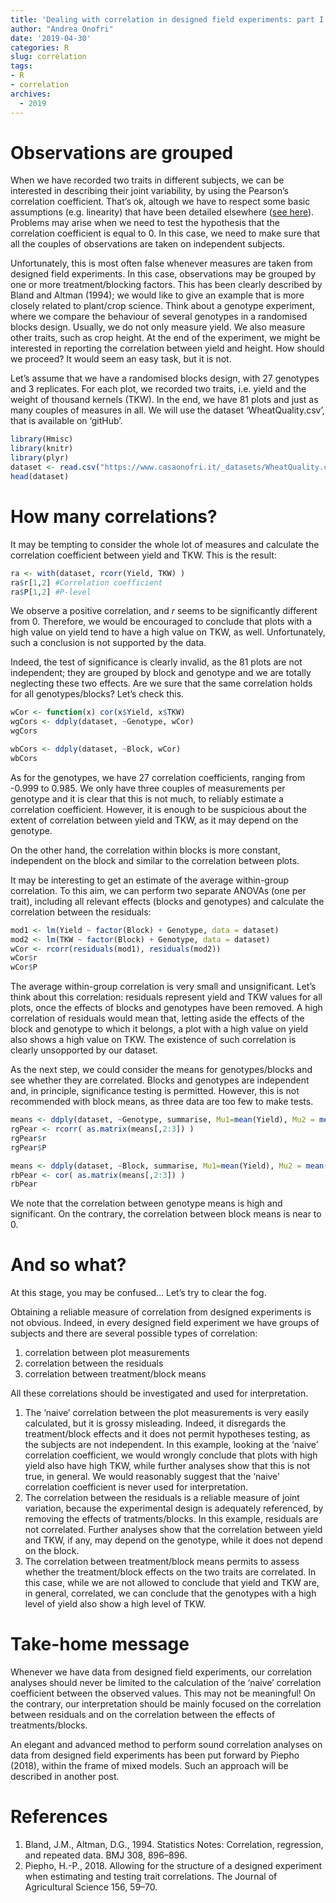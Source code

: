 ```yaml
---
title: 'Dealing with correlation in designed field experiments: part I'
author: "Andrea Onofri"
date: '2019-04-30'
categories: R
slug: correlation
tags:
- R
- correlation
archives:
  - 2019
---
```


# Observations are grouped

When we have recorded two traits in different subjects, we can be interested in describing their joint variability, by using the Pearson's correlation coefficient. That's ok, altough we have to respect some basic assumptions (e.g. linearity) that have been detailed elsewhere ([see here](https://www.statforbiology.com/2019/stat_general_correlation_alookat/)). Problems may arise when we need to test the hypothesis that the correlation coefficient is equal to 0. In this case, we need to make sure that all the couples of observations are taken on independent subjects.

Unfortunately, this is most often false whenever measures are taken from designed field experiments. In this case, observations may be grouped by one or more treatment/blocking factors. This has been clearly described by Bland and Altman (1994); we would like to give an example that is more closely related to plant/crop science. Think about a genotype experiment, where we compare the behaviour of several genotypes in a randomised blocks design. Usually, we do not only measure yield. We also measure other traits, such as crop height. At the end of the experiment, we might be interested in reporting the correlation between yield and height. How should we proceed? It would seem an easy task, but it is not.

Let's assume that we have a randomised blocks design, with 27 genotypes and 3 replicates. For each plot, we recorded two traits, i.e. yield and the weight of thousand kernels (TKW). In the end, we have 81 plots and just as many couples of measures in all. We will use the dataset 'WheatQuality.csv', that is available on  'gitHub'.

```r
library(Hmisc)
library(knitr)
library(plyr)
dataset <- read.csv("https://www.casaonofri.it/_datasets/WheatQuality.csv", header=T)
head(dataset)
```


# How many correlations?

It may be tempting to consider the whole lot of measures and calculate the correlation coefficient between yield and TKW. This is the result:

```r
ra <- with(dataset, rcorr(Yield, TKW) )
ra$r[1,2] #Correlation coefficient
ra$P[1,2] #P-level
```

We observe a positive correlation, and $r$ seems to be significantly different from 0. Therefore, we would be encouraged to conclude that plots with a high value on yield tend to have a high value on TKW, as well. Unfortunately, such a conclusion is not supported by the data.

Indeed, the test of significance is clearly invalid, as the 81 plots are not independent; they are grouped by block and genotype and we are totally neglecting these two effects. Are we sure that the same correlation holds for all genotypes/blocks? Let's check this.


```r
wCor <- function(x) cor(x$Yield, x$TKW)
wgCors <- ddply(dataset, ~Genotype, wCor)
wgCors

wbCors <- ddply(dataset, ~Block, wCor)
wbCors
```

As for the genotypes, we have 27 correlation coefficients, ranging from -0.999 to 0.985. We only have three couples of measurements per genotype and it is clear that this is not much, to reliably estimate a correlation coefficient. However, it is enough to be suspicious about the extent of correlation between yield and TKW, as it may depend on the genotype.

On the other hand, the correlation within blocks is more constant, independent on the block and similar to the correlation between plots.

It may be interesting to get an estimate of the average within-group correlation. To this aim, we can perform two separate ANOVAs (one per trait), including all relevant effects (blocks and genotypes) and calculate the correlation between the residuals:

```r
mod1 <- lm(Yield ~ factor(Block) + Genotype, data = dataset)
mod2 <- lm(TKW ~ factor(Block) + Genotype, data = dataset)
wCor <- rcorr(residuals(mod1), residuals(mod2))
wCor$r
wCor$P
```

The average within-group correlation is very small and unsignificant. Let's think about this correlation: residuals represent yield and TKW values for all plots, once the effects of blocks and genotypes have been removed. A high correlation of residuals would mean that, letting aside the effects of the block and genotype to which it belongs, a plot with a high value on yield also shows a high value on TKW. The existence of such correlation is clearly unsopported by our dataset.

As the next step, we could consider the means for genotypes/blocks and see whether they are correlated. Blocks and genotypes are independent and, in principle, significance testing is permitted. However, this is not recommended with block means, as three data are too few to make tests.


```r
means <- ddply(dataset, ~Genotype, summarise, Mu1=mean(Yield), Mu2 = mean(TKW))
rgPear <- rcorr( as.matrix(means[,2:3]) )
rgPear$r
rgPear$P

means <- ddply(dataset, ~Block, summarise, Mu1=mean(Yield), Mu2 = mean(TKW))
rbPear <- cor( as.matrix(means[,2:3]) )
rbPear
```

We note that the correlation between genotype means is high and significant. On the contrary, the correlation between block means is near to 0.


# And so what?

At this stage, you may be confused... Let's try to clear the fog.

Obtaining a reliable measure of correlation from designed experiments is not obvious. Indeed, in every designed field experiment we have groups of subjects and there are several possible types of correlation:

1. correlation between plot measurements
2. correlation between the residuals
3. correlation between treatment/block means
 

All these correlations should be investigated and used for interpretation.

1. The 'naive' correlation between the plot measurements is very easily calculated, but it is grossy misleading. Indeed, it disregards the treatment/block effects and it does not permit hypotheses testing, as the subjects are not independent. In this example, looking at the 'naive' correlation coefficient, we would wrongly conclude that plots with high yield also have high TKW, while further analyses show that this is not true, in general. We would reasonably suggest that the 'naive' correlation coefficient is never used for interpretation.
2. The correlation between the residuals is a reliable measure of joint variation, because the experimental design is adequately referenced, by removing the effects of tratments/blocks. In this example, residuals are not correlated. Further analyses show that the correlation between yield and TKW, if any, may depend on the genotype, while it does not depend on the block.
3. The correlation between treatment/block means permits to assess whether the treatment/block effects on the two traits are correlated. In this case, while we are not allowed to conclude that yield and TKW are, in general, correlated, we can conclude that the genotypes with a high level of yield also show a high level of TKW.

# Take-home message

Whenever we have data from designed field experiments, our correlation analyses should never be limited to the calculation of the 'naive' correlation coefficient between the observed values. This may not be meaningful! On the contrary, our interpretation should be mainly focused on the correlation between residuals and on the correlation between the effects of treatments/blocks.

An elegant and advanced method to perform sound correlation analyses on data from designed field experiments has been put forward by Piepho (2018), within the frame of mixed models. Such an approach will be described in another post.

# References

1. Bland, J.M., Altman, D.G., 1994. Statistics Notes: Correlation, regression, and repeated data. BMJ 308, 896–896.
2. Piepho, H.-P., 2018. Allowing for the structure of a designed experiment when estimating and testing trait correlations. The Journal of Agricultural Science 156, 59–70.



